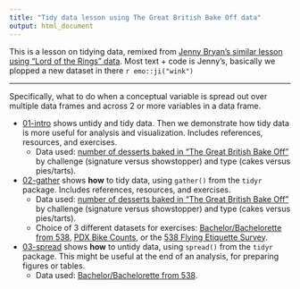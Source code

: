 ```yaml
---
title: "Tidy data lesson using The Great British Bake Off data"
output: html_document
---
```


This is a lesson on tidying data, remixed from [Jenny Bryan's similar lesson using "Lord of the Rings" data](https://github.com/jennybc/lotr-tidy). Most text + code is Jenny's, basically we plopped a new dataset in there `r emo::ji("wink")`

---

Specifically, what to do when a conceptual variable is spread out over multiple data frames and across 2 or more variables in a data frame.

  * [01-intro](01-intro.html) shows untidy and tidy data. Then we demonstrate how tidy data is more useful for analysis and visualization. Includes references, resources, and exercises.
      * Data used: [number of desserts baked in "The Great British Bake Off"](https://github.com/apreshill/bakeoff) by challenge (signature versus showstopper) and type (cakes versus pies/tarts).
  * [02-gather](02-gather.html) shows __how__ to tidy data, using `gather()` from the `tidyr` package. Includes references, resources, and exercises.
      * Data used: [number of desserts baked in "The Great British Bake Off"](https://github.com/apreshill/bakeoff) by challenge (signature versus showstopper) and type (cakes versus pies/tarts).
      * Choice of 3 different datasets for exercises: [Bachelor/Bachelorette from 538](https://github.com/fivethirtyeight/data/tree/master/bachelorette), [PDX Bike Counts](https://docs.google.com/spreadsheets/d/1urP-ZA0Pd25_JZZ18hkGPlDEUQusBp49XmLzwpZ-2ag/edit?usp=sharing), or the [538 Flying Etiquette Survey](https://github.com/fivethirtyeight/data/tree/master/flying-etiquette-survey).
  * [03-spread](03-spread.html) shows __how__ to untidy data, using `spread()` from the `tidyr` package. This might be useful at the end of an analysis, for preparing figures or tables.
      * Data used: [Bachelor/Bachelorette from 538](https://github.com/fivethirtyeight/data/tree/master/bachelorette).
